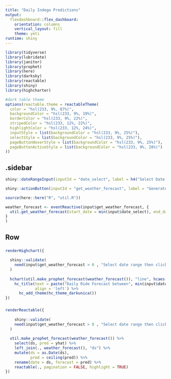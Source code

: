 ```yaml
---
title: "Daily Indego Predictions"
output: 
  flexdashboard::flex_dashboard:
    orientation: columns
    vertical_layout: fill
    theme: yeti
runtime: shiny
---
```


```r
library(tidyverse)
library(lubridate)
library(janitor)
library(prophet)
library(here)
library(darksky)
library(reactable)
library(shiny)
library(highcharter)

#dark table theme
options(reactable.theme = reactableTheme(
  color = "hsl(233, 9%, 87%)",
  backgroundColor = "hsl(233, 9%, 19%)",
  borderColor = "hsl(233, 9%, 22%)",
  stripedColor = "hsl(233, 12%, 22%)",
  highlightColor = "hsl(233, 12%, 24%)",
  inputStyle = list(backgroundColor = "hsl(233, 9%, 25%)"),
  selectStyle = list(backgroundColor = "hsl(233, 9%, 25%)"),
  pageButtonHoverStyle = list(backgroundColor = "hsl(233, 9%, 25%)"),
  pageButtonActiveStyle = list(backgroundColor = "hsl(233, 9%, 28%)")
))
```


.sidebar {.sidebar}
--------------------
```r
shiny::dateRangeInput(inputId = "date_select", label = h4("Select Date Range"), start = Sys.Date() + 1, end = Sys.Date() + 7, format = "yyyy-mm-dd", separator = "to")

shiny::actionButton(inputId = "get_weather_forecast", label = "Generate Forecast")
```

```r

source(here::here("R", "util.R"))

weather_forecast <- eventReactive(input$get_weather_forecast, {
  util.get_weather_forecast(start_date = min(input$date_select), end_date = max(input$date_select))
}
)

```

Row
-----------
### 
```r
renderHighchart({
  
  shiny::validate(
    need(input$get_weather_forecast > 0 , "Select date range then click 'Generate Forecast'")
  )
  
  hchart(util.make_prophet_forecast(weather_forecast()), "line", hcaes(x = as.Date(ds), y = ceiling(yhat))) %>%
    hc_title(text = paste("Daily Ride Forecast between", min(input$date_select), "and", max(input$date_select)),
             align = 'left') %>%
      hc_add_theme(hc_theme_darkunica())
})
```

### 
```r
renderReactable({
  
    shiny::validate(
    need(input$get_weather_forecast > 0 , "Select date range then click 'Generate Forecast'")
  )
  
  util.make_prophet_forecast(weather_forecast()) %>%
    select(ds, pred = yhat) %>%
    left_join(., weather_forecast(), "ds") %>%
    mutate(ds = as.Date(ds),
           pred = ceiling(pred)) %>%
    rename(date = ds, forecast = pred) %>%
    reactable(., pagination = FALSE, highlight = TRUE)
})
```